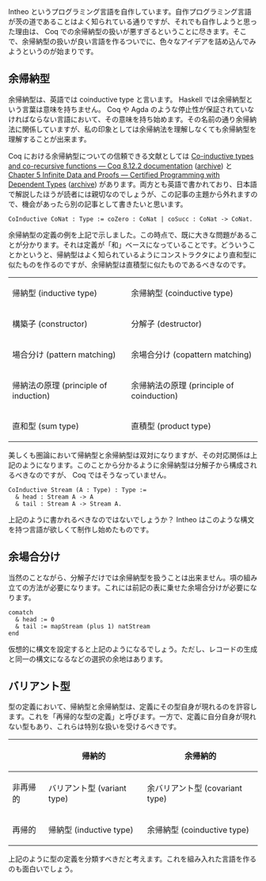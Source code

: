 Intheo というプログラミング言語を自作しています。自作プログラミング言語が茨の道であることはよく知られている通りですが、それでも自作しようと思った理由は、 Coq での余帰納型の扱いが悪すぎるということに尽きます。そこで、余帰納型の扱いが良い言語を作るついでに、色々なアイデアを詰め込んでみようというのが始まりです。

== 余帰納型 ==

余帰納型は、英語では coinductive type と言います。 Haskell では余帰納型という言葉は意味を持ちません。 Coq や Agda のような停止性が保証されていなければならない言語において、その意味を持ち始めます。その名前の通り余帰納法に関係していますが、私の印象としては余帰納法を理解しなくても余帰納型を理解することが出来ます。

Coq における余帰納型についての信頼できる文献としては [https://coq.inria.fr/refman/language/core/coinductive.html Co-inductive types and co-recursive functions — Coq 8.12.2 documentation] ([https://web.archive.org/web/20201104192956/https://coq.inria.fr/refman/language/core/coinductive.html archive]) と [http://adam.chlipala.net/cpdt/html/Coinductive.html Chapter 5 Infinite Data and Proofs — Certified Programming with Dependent Types] ([https://web.archive.org/web/20200216183013/http://adam.chlipala.net/cpdt/html/Coinductive.html archive]) があります。両方とも英語で書かれており、日本語で解説したほうが読者には親切なのでしょうが、この記事の主題から外れますので、機会があったら別の記事として書きたいと思います。

<syntaxhighlight lang="coq">
CoInductive CoNat : Type := coZero : CoNat | coSucc : CoNat -> CoNat.
</syntaxhighlight>

余帰納型の定義の例を上記で示しました。この時点で、既に大きな問題があることが分かります。それは定義が「和」ベースになっていることです。どういうことかというと、帰納型はよく知られているようにコンストラクタにより直和型に似たものを作るのですが、余帰納型は直積型に似たものであるべきなのです。

{|
|-
| 帰納型 (inductive type)
| 余帰納型 (coinductive type)
|-
| 構築子 (constructor)
| 分解子 (destructor)
|-
| 場合分け (pattern matching)
| 余場合分け (copattern matching)
|-
| 帰納法の原理 (principle of induction)
| 余帰納法の原理 (principle of coinduction)
|-
| 直和型 (sum type)
| 直積型 (product type)
|}

美しくも圏論において帰納型と余帰納型は双対になりますが、その対応関係は上記のようになります。このことから分かるように余帰納型は分解子から構成されるべきなのですが、 Coq ではそうなっていません。

<syntaxhighlight lang="coq">
CoInductive Stream (A : Type) : Type :=
  & head : Stream A -> A
  & tail : Stream A -> Stream A.
</syntaxhighlight>

上記のように書かれるべきなのではないでしょうか？ Intheo はこのような構文を持つ言語が欲しくて制作し始めたものです。

== 余場合分け ==

当然のことながら、分解子だけでは余帰納型を扱うことは出来ません。項の組み立ての方法が必要になります。これには前記の表に乗せた余場合分けが必要になります。

<syntaxhighlight lang="coq">
comatch
  & head := 0
  & tail := mapStream (plus 1) natStream
end
</syntaxhighlight>

仮想的に構文を設定すると上記のようになるでしょう。ただし、レコードの生成と同一の構文になるなどの選択の余地はあります。

== バリアント型 ==

型の定義において、帰納型と余帰納型は、定義にその型自身が現れるのを許容します。これを「再帰的な型の定義」と呼びます。一方で、定義に自分自身が現れない型もあり、これらは特別な扱いを受けるべきです。

{|
!
! 帰納的
! 余帰納的
|-
! 非再帰的
| バリアント型 (variant type)
| 余バリアント型 (covariant type)
|-
! 再帰的
| 帰納型 (inductive type)
| 余帰納型 (coinductive type)
|}

上記のように型の定義を分類すべきだと考えます。これを組み入れた言語を作るのも面白いでしょう。
